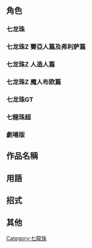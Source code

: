 {{CGroupH|name=DragonBall|desc=-{zh-hans:七龙珠;zh-cn:龙珠;zh-hk:龍珠;zh-tw:七龍珠}-}}
<noinclude>
== 角色 ==
=== 七龙珠 ===
</noinclude>
{{CItem|original=ブルマ|zh-hant:布馬;zh-cn:布尔玛;zh-hk:莊子;zh-tw:布瑪;zh-mo:莊子}}
{{CItem|original=クリリン|zh-cn:小林;zh-hk:無限;zh-tw:克林}}
{{CItem|original=ヤムチャ|zh-hant:亞姆;zh-cn:乐平;zh-hk:阿樂;zh-tw:飲茶;zh-mo:阿樂}}
{{CItem|original=プーアル|zh-hant:烏兒;zh-cn:普亚鲁;zh-hk:佩兒;zh-tw:普亞路}}
{{CItem|original=チチ|zh-cn:琪琪;zh-hk:芝芝;zh-tw:琪琪}}
{{CItem|original={{lang|ja|兎人参化}}|zh-cn:兔老大;zh-hk:兔魔王;zh-tw:兔子}}
{{CItem|original=ピラフ|zh-cn:皮拉夫;zh-hk:畢拉夫;zh-tw:比拉夫}}
{{CItem|original=マイ|zh-cn:小舞;zh-hk:梅思;zh-tw:小舞}}
{{CItem|original=ランチ|zh-cn:兰琪;zh-hk:蘭芝;zh-tw:蘭琪}}
{{CItem|original=バクテリアン|zh-cn:野蛮人;zh-hk:細菌人;zh-tw:細菌}}
{{CItem|original=ナム|zh-hans:南无;zh-cn:那木;zh-hk:南無;zh-tw:那姆}}
{{CItem|original=ギラン|zh-hans:基朗;zh-cn:基南;zh-hk:基蘭;zh-tw:基藍}}
{{CItem|original=スノ|zh-hans:苏诺;zh-cn:丝诺;zh-hk:白雪;zh-tw:蘇諾帕}}
{{CItem|original=パンチー|zh-hk:柏芝;zh-tw:潘琪}}
{{CItem|original=レッド総帥|zh-hans:瑞特总帅;zh-cn:黑元帅;zh-hk:紅統帥;zh-tw:雷德統帥}}
{{CItem|original=ブラック補佐|zh-hans:布莱克副官;zh-cn:青副官;zh-hk:黑參謀;zh-tw:布拉克副官}}
{{CItem|original=ホワイト将軍|zh-cn:白将军;zh-hk:白將軍;zh-tw:懷特將軍}}
{{CItem|original=ブルー将軍|zh-cn:蓝将军;zh-hk:藍將軍;zh-tw:布魯將軍}}
{{CItem|original=シルバー大佐|zh-hans:西鲁巴上校;zh-cn:银上校;zh-hk:銀上校;zh-tw:西爾巴上校}}
{{CItem|original=メタリック軍曹|zh-cn:阿诺中尉;zh-hk:阿諾中士;zh-tw:麥利克中士}}
{{CItem|original=ウパ|zh-hans:乌帕;zh-cn:乌巴;zh-hk:路比;zh-tw:烏巴}}
{{CItem|original=カリン|zh-cn:加林;zh-hk:花梨;zh-tw:凱里}}
{{CItem|original=占いババ|zh-hant:卜卦婆婆;zh-cn:水晶婆婆;zh-hk:占星婆婆;zh-tw:占卜婆婆;zh-mo:占星婆婆}}
{{CItem|original=ドラキュラマン|zh-cn:蝙蝠人;zh-hk:德古拉人;zh-tw:吸血鬼人}}
{{CItem|original=ヤジロベー|zh-cn:弥次郎兵卫;zh-hk:彌次郎;zh-tw:亞奇洛貝}}
{{CItem|original=ピッコロ大魔王|zh-cn:短笛大魔王;zh-hk:笛子大魔王;zh-tw:比克大魔王}}
{{CItem|original=ピッコロ|zh-cn:短笛;zh-hk:笛子魔童;zh-tw:比克}}
{{CItem|original=アンニン|zh-hk:太上老君;zh-tw:安寧}}<!-- 動畫原創角色 -->
<noinclude>
=== 七龙珠Z 賽亞人篇及弗利萨篇 ===
</noinclude>
{{CItem|original=カカロット|zh-cn:卡卡罗特;zh-hk:格古洛;zh-tw:卡卡洛特}}
{{CItem|original=ラディッツ|zh-cn:拉帝兹;zh-hk:拿迪斯;zh-tw:拉帝茲}}
{{CItem|original={{lang|ja|閻魔大王}}|zh-cn:阎魔王;zh-hk:閻王;zh-tw:閻羅王}}
{{CItem|original=バブルス|zh-cn:巴布鲁斯;zh-hk:阿布;zh-tw:巴布}}
{{CItem|original=栽培マン|zh-hant:蔬菜人;zh-cn:栽培人;zh-hk:培植人;zh-tw:栽培人}}
{{CItem|original=ナッパ|zh-cn:那巴;zh-hk:立巴;zh-tw:那霸}}
{{CItem|original=ベジータ|zh-hant:貝吉塔;zh-cn:贝吉塔;zh-hk:比達;zh-tw:達爾}}
{{CItem|original=ベジータ王|zh-hant:貝吉塔王;zh-cn:贝吉塔王;zh-hk:比達王;zh-tw:貝吉達王}}
{{CItem|original=デンデ|zh-hant:丹丹;zh-cn:丹迪;zh-hk:天迪;zh-tw:天天;zh-mo:天迪}}
{{CItem|original=ネイル|zh-cn:内鲁;zh-hk:尼路;zh-tw:尼爾}}
{{CItem|original=ポルンガ|zh-hant:波路亞;zh-cn:波仑伽;zh-hk:布魯吉;zh-tw:波倫加}}
{{CItem|original=コルド大王|zh-cn:库尔德王;zh-hk:科爾多大王;zh-tw:克魯德大王}}
{{CItem|original=フリーザ|zh-hant:弗力札;zh-cn:弗利萨;zh-hk:菲利;zh-tw:弗利沙;zh-mo:菲利}}
{{CItem|original=キュイ|zh-cn:邱夷;zh-hk:喬依;zh-tw:吉多拉}}
{{CItem|original=ザーボン|zh-cn:萨博;zh-hk:薩波;zh-tw:尚波}}
{{CItem|original=ドドリア|zh-cn:多多利亚;zh-hk:杜利安;zh-tw:多多利}}
{{CItem|original=ギニュー|zh-cn:杰纽;zh-hk:傑紐;zh-tw:基紐;}}
{{CItem|original=リクーム|zh-cn:利库姆;zh-hk:力高;zh-tw:利克姆}}
{{CItem|original=バータ|zh-cn:巴特;zh-hk:畢特;zh-tw:巴特}}
{{CItem|original=ジース|zh-cn:吉斯;zh-hk:捷斯;zh-tw:契士}}
{{CItem|original=グルド|zh-cn:古尔多;zh-hk:古杜;zh-tw:古魯}}
{{CItem|original=バーダック|zh-cn:巴达克;zh-hk:巴達古;zh-tw:巴達克}}
<noinclude>
=== 七龙珠Z 人造人篇 ===
</noinclude>
{{CItem|original=トランクス|zh-cn:特兰克斯;zh-hk:杜拉格斯;zh-tw:特南克斯}}
{{CItem|original=ゲロ|zh-hant:可羅;zh-cn:格罗;zh-hk:基洛;zh-tw:蓋洛}}
{{CItem|original=セル|zh-hant:西魯;zh-cn:沙鲁;zh-hk:斯路;zh-tw:賽魯}}
{{CItem|original=セルジュニア|zh-cn:小沙鲁;zh-hk:小斯路;zh-tw:賽魯少年}}
<noinclude>
=== 七龙珠Z 魔人布欧篇 ===
</noinclude>
{{CItem|original=ビーデル|zh-hant:維黛兒;zh-cn:比迪丽;zh-hk:比迪麗;zh-tw:碧兒;zh-mo:比迪麗}}
{{CItem|original=マーロン|zh-hant:瑪朗;zh-cn:玛萝;zh-hk:馬倫;zh-tw:馬倫}}
{{CItem|original=シン|zh-cn:阿辛;zh-hk:阿信;zh-tw:辛恩}}
{{CItem|original=キビト|zh-cn:杰比特;zh-hk:奇比特;zh-tw:吉比特}}
{{CItem|original=スポポビッチ|zh-cn:斯波比奇;zh-hk:史布比治;zh-tw:史波迪}}
{{CItem|original=ヤムー|zh-cn:亚木;zh-hk:也門;zh-tw:亞摩}}
{{CItem|original=ビビディ|zh-cn:比菲迪;zh-hk:比比迪;zh-tw:比比提}}
{{CItem|original=バビディ|zh-cn:巴菲迪;zh-hk:巴比迪;zh-tw:巴比提}}
{{CItem|original=ダーブラ|zh-cn:达普拉;zh-hk:丹布拿;zh-tw:達普拉}}
{{CItem|original=プイプイ|zh-cn:普依;zh-hk:普依;zh-tw:菲菲}}
{{CItem|original=ヤコン|zh-cn:也戈;zh-hk:也戈;zh-tw:亞根}}
{{CItem|original=ブウ|zh-cn:布欧;zh-hk:布歐;zh-tw:普烏}}
{{CItem|original=ゴテンクス|zh-cn:悟天克斯;zh-hk:悟天格斯;zh-tw:悟天克斯}}
{{CItem|original=ベジット|zh-hant:貝吉特;zh-cn:贝吉特;zh-hk:比古洛;zh-tw:達洛特}}<!-- 孫悟空和達爾透過合體耳環產生 -->
{{CItem|original=ブラ|zh-hant:普拉;zh-cn:布娜;zh-hk:布拉;zh-tw:布拉}}
{{CItem|original=パン|zh-hant:小潘;zh-cn:小芳;zh-hk:阿包;zh-tw:小芳;zh-mo:阿包}}
{{CItem|original=ウーブ|zh-cn:欧布;zh-hk:歐布;zh-tw:烏普}}
<noinclude>
=== 七龙珠GT ===
</noinclude>
{{CItem|original=ギル|zh-cn:吉鲁;zh-hk:基路;zh-tw:吉魯}}
{{CItem|original=ベビー|zh-cn:贝比;zh-hk:Baby;zh-tw:貝比}}
{{CItem|original=リルド|zh-cn:利尔德;zh-hk:列頓;zh-tw:利爾德}}
{{CItem|original={{lang|ja|超17号}}|zh-cn:超级17号;zh-hk:超17號;zh-tw:超級17號}}
<noinclude>
=== 七龍珠超 ===
</noinclude>
{{CItem|original=ビルス|zh-cn:比鲁斯;zh-hk:比路斯;zh-tw:比魯斯}}
{{CItem|original=シャンパ|zh-cn:象帕;zh-hk:尚帕;zh-tw:象帕}}
{{CItem|original=ヴァドス|zh-cn:芭朵斯;zh-hk:華多絲;zh-tw:芭朵絲}}
{{CItem|original=キャベ|zh-cn:加贝;zh-hk:嘉比;zh-tw:卡貝}}
{{CItem|original=フロスト|zh-cn:弗罗斯特;zh-hk:菲洛;zh-tw:弗洛斯特}}
{{CItem|original=カリフラ|zh-hant:卡莉芙拉;zh-cn:卡莉芙拉;zh-hk:卡莉花;zh-tw:凱莉芙拉}}
{{CItem|original=ケール|zh-hant:凱爾;zh-cn:开尔;zh-hk:甘兒;zh-tw:愷兒}}
{{CItem|original=ケフラ|zh-hant:可芙拉;zh-cn:开芙拉;zh-hk:甘莉花;zh-tw:凱芙拉}}
{{CItem|original=ゴワス|zh-hant:戈瓦斯;zh-cn:格瓦斯;zh-hk:葛華;zh-tw:格瓦斯}}
{{CItem|original=ゴクウブラック|zh-cn:黑悟空;zh-hk:悟空Black;zh-tw:黑悟空}}
{{CItem|original=トッポ|zh-cn:托破;zh-hk:托波;zh-tw:托波}}
{{CItem|original=ジレン|zh-cn:吉连;zh-hk:慈嶺;zh-tw:吉連}}
{{CItem|original=メルス|zh-cn:梅尔斯;zh-hk:梅素;zh-tw:梅爾斯}}
<noinclude>
=== 劇場版 ===
</noinclude>
{{CItem|original=グルメス大王|zh-hk:美食王;zh-tw:格魯米斯王}}
{{CItem|original=ガーリック|zh-hans:卡利克;zh-cn:卡里克;zh-hk:加利;zh-tw:葛力克}}
{{CItem|original=ウィロー|zh-cn:威洛;zh-hk:維洛;zh-tw:威洛}}
{{CItem|original=ターレス|zh-cn:达列斯;zh-hk:達利斯;zh-tw:達列斯}}
{{CItem|original=スラッグ|zh-cn:史拉格;zh-hk:史拉古;zh-tw:史拉格}}
{{CItem|original=クウラ|zh-cn:古拉;zh-hk:古拉;zh-tw:克維拉}}
{{CItem|original=サウザー|zh-cn:沙维扎;zh-hk:沙查;zh-tw:沙維札}}
{{CItem|original=ネイズ|zh-cn:内兹;zh-hk:力士;zh-tw:內茲}}
{{CItem|original=ドーレ|zh-cn:德雷;zh-hk:唐尼;zh-tw:德雷}}
{{CItem|original=ブロリー|zh-cn:布罗利;zh-hk:布洛尼;zh-tw:布羅利}}
{{CItem|original=パラガス|zh-cn:帕拉伽斯;zh-hk:巴拉卡斯;zh-tw:巴拉卡斯}}
{{CItem|original=ボージャック|zh-cn:波杰克;zh-hk:波積高;zh-tw:波傑克}}
{{CItem|original=ゴジータ|zh-hant:悟基塔;zh-cn:悟吉塔;zh-hk:格比達;zh-tw:悟達爾}}<!-- 孫悟空和達爾透過融合產生 -->
{{CItem|original=パイクーハン|zh-cn:拜高安;zh-hk:拜高安;zh-tw:排骨飯}}
{{CItem|original=ヒルデガーン|zh-hant:希爾迪鋼;zh-hk:希迪根;zh-tw:希爾德卡恩}}
<noinclude>
== 作品名稱 ==
</noinclude>
{{CItem|original=ドラゴンボール|zh-hans:七龙珠;zh-cn:龙珠;zh-hk:龍珠;zh-tw:七龍珠}}
{{CItem|original={{lang|ja|ドラゴンボールZ 復活の「F」}}|zh-cn:龙珠Z 复活的弗利萨;zh-hk:龍珠Z 復活的「F」;zh-tw:七龍珠Z 復活的「F」}}
{{CItem|original=Dragonball Evolution|zh-hant:七龍珠 (電影);zh-cn:七龙珠 (电影);zh-hk:龍珠 全新進化;zh-tw:七龍珠 全新進化}}
{{CItem|original=スーパードラゴンボールヒーローズ|zh-hans:超七龙珠英雄;zh-hant:超級七龍珠英雄;zh-cn:超级龙珠英雄;zh-hk:超級龍珠英雄;zh-tw:超七龍珠英雄}}
<noinclude>
== 用語 ==
</noinclude>
{{CItem|original={{lang|ja|筋斗雲}}|zh-cn:筋斗云;zh-hk:筋斗雲;zh-tw:跟斗雲}}
{{CItem|original={{lang|ja|天下一武道会}}|zh-hant:天下第一武道大會;zh-cn:天下第一武道会;zh-hk:天下第一武術大會;zh-tw:天下第一武道會}}
{{CItem|original={{lang|ja|レッドリボン軍}}|zh-hant:紅緞帶軍;zh-hans:黑绸军;zh-cn:红缎带军团;zh-hk:紅帶軍;zh-tw:紅領巾軍}}
{{CItem|original={{lang|ja|聖地カリン}}|zh-cn:圣地加林;zh-hk:花梨聖地;zh-tw:凱里聖地}}
{{CItem|original=サイヤ|zh-cn:赛亚;zh-hk:撒亞;zh-tw:賽亞}}
{{CItem|original=ナメック|zh-cn:那美克;zh-hk:娜美;zh-tw:納美克}}
{{CItem|original=ギニュー特戦隊|zh-hant:勇士特戰隊;zh-cn:基纽特种部队;zh-hk:皇牌精英軍團;zh-tw:基紐特戰隊}}
{{CItem|original={{lang|ja|人造人間}}|zh-hant:生化人;zh-cn:人造人;zh-hk:人造人;zh-tw:人造人}}
{{CItem|original=ポタラ|zh-cn:坡塔拉耳环;zh-hk:合體耳環;zh-tw:波特拉}}
{{CItem|original={{lang|ja|身勝手の極意}}|zh-cn:自在极意功;zh-hk:自在極意;zh-tw:無我極境}}
<noinclude>
== 招式 ==
</noinclude>
{{CItem|original=かめはめ波|zh-cn:龟派气功;zh-hk:龜波氣功;zh-tw:龜派氣功}}
{{CItem|original={{lang|ja|狼牙風風拳}}|zh-cn:狼牙风风拳;zh-hk:狼牙旋風拳;zh-tw:狼牙風風拳}}
{{CItem|original=どどん波|zh-hant:一指功;zh-cn:神指功;zh-hk:洞洞波;zh-tw:洞洞波}}
{{CItem|original=ギャリック砲|zh-cn:冲天炮;zh-hk:沖天炮;zh-tw:吉力克砲}}
{{CItem|original=ファイナルフラッシュ|zh-cn:极限光流;zh-hk:極限光流;zh-tw:最後衝擊}}
{{CItem|original={{lang|ja|元気玉}}|zh-cn:元气弹;zh-hk:元氣彈;zh-tw:生命球}}
<noinclude>
== 其他 ==
</noinclude>
{{CItem|original=Dr.スランプ|zh-cn:阿拉蕾;zh-hk:IQ博士;zh-tw:怪博士與機器娃娃}}
{{CItem|original={{lang|ja|則巻千兵衛}}|zh-cn:则卷千兵卫;zh-hk:則卷千平;zh-tw:則卷千兵衛}}
{{CItem|original={{lang|ja|則巻アラレ}}|zh-hant:丁小雨;zh-cn:则卷阿拉蕾;zh-hk:則卷小雲;zh-tw:則卷阿拉蕾}}
{{CItem|original={{lang|ja|銀河パトロール ジャコ}}|zh-cn:银河巡警加克;zh-hk:龍珠前傳 銀河巡警到地球;zh-tw:銀河巡警JACO}}
{{CItem|original=ジャコ|zh-cn:加克;zh-hk:積哥;zh-tw:JACO}}
{{CItem|original=タイツ|zh-hant:達伊絲;zh-cn:塔伊丝;zh-hk:達爾絲;zh-tw:沓姿}}
{{CItem|original=ギネ|zh-hant:姬內;zh-cn:姬内;zh-hk:傑禰;zh-tw:姬聶}}
{{CItem|original=チルド|zh-cn:齐尔德;zh-hk:智特;zh-tw:齊魯德}}
{{CGroupF}}
<noinclude>[[Category:ACG公共轉換組模板|{{SUBPAGENAME}}]][[Category:七龍珠]]</noinclude>